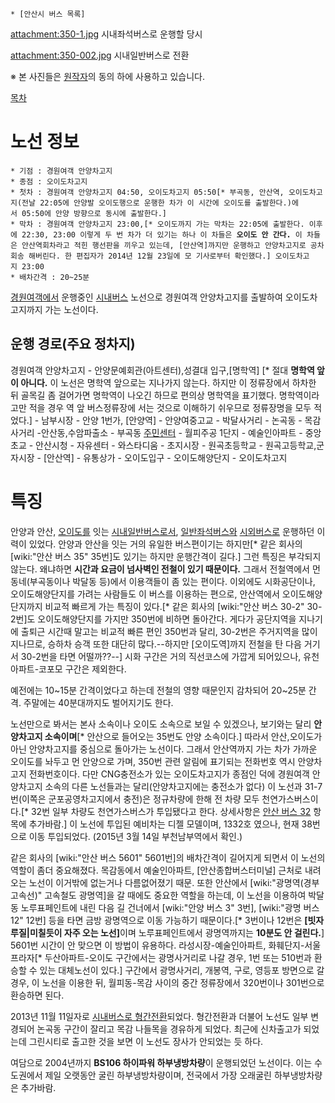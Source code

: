  * [안산시 버스 목록]

attachment:350-1.jpg
시내좌석버스로 운행할 당시

attachment:350-002.jpg
시내일반버스로 전환

※ 본 사진들은 [http://blog.naver.com/trainmaster1 원작자]의 동의 하에 사용하고 있습니다.

[[목차]]

= 노선 정보 =
 * 기점 : 경원여객 안양차고지
 * 종점 : 오이도차고지
 * 첫차 : 경원여객 안양차고지 04:50, 오이도차고지 05:50[* 부곡동, 안산역, 오이도차고지(전날 22:05에 안양발 오이도행으로 운행한 차가 이 시간에 오이도를 출발한다.)에서 05:50에 안양 방향으로 동시에 출발한다.] 
 * 막차 : 경원여객 안양차고지 23:00,[* 오이도까지 가는 막차는 22:05에 출발한다. 이후에 22:30, 23:00 이렇게 두 번 차가 더 있기는 하나 이 차들은 '''오이도 안 간다.''' 이 차들은 안산역회차라고 적힌 행선판을 끼우고 있는데, [안산역]까지만 운행하고 안양차고지로 공차회송 해버린다. 한 편집자가 2014년 12월 23일에 모 기사로부터 확인했다.] 오이도차고지 23:00 
 * 배차간격 : 20~25분

[[경원여객]]에서 운행중인 [[시내버스]] 노선으로 경원여객 안양차고지를 출발하여 오이도차고지까지 가는 노선이다.

== 운행 경로(주요 정차지) ==
경원여객 안양차고지 - 안양문예회관(아트센터),성결대 입구,[명학역] [* 절대 '''명학역 앞이 아니다.''' 이 노선은 명학역 앞으로는 지나가지 않는다. 하지만 이 정류장에서 하차한 뒤 골목길 좀 걸어가면 명학역이 나오긴 하므로 편의상 명학역을 표기했다. 명학역이라고만 적을 경우 역 앞 버스정류장에 서는 것으로 이해하기 쉬우므로 정류장명을 모두 적었다.] - 남부시장 - 안양 1번가, [안양역] - 안양여중고교 - 박달사거리 - 논곡동 - 목감사거리 -안산동,수암파출소 - 부곡동 [[주민센터]] - 월피주공 1단지 - 예술인아파트 - 중앙초교 - 안산시청 - 자유센터 - 와스타디움 - 초지시장 - 원곡초등학교 - 원곡고등학교,군자시장 - [안산역] - 유통상가 - 오이도입구 - 오이도해양단지 - 오이도차고지

= 특징 =
안양과 안산, [[오이도]]를 잇는 [[시내일반버스]]로서, [[일반좌석버스]]와 [[시외버스]]로 운행하던 이력이 있었다.
안양과 안산을 잇는 거의 유일한 버스편이기는 하지만[* 같은 회사의 [wiki:"안산 버스 35" 35번]도 있기는 하지만 운행간격이 길다.] 그런 특징은 부각되지 않는다. 왜냐하면 '''시간과 요금이 넘사벽인 전철이 있기 때문이다.''' 그래서 전철역에서 먼 동네(부곡동이나 박달동 등)에서 이용객들이 좀 있는 편이다. 이외에도 시화공단이나, 오이도해양단지를 가려는 사람들도 이 버스를 이용하는 편으로, 안산역에서 오이도해양단지까지 비교적 빠르게 가는 특징이 있다.[* 같은 회사의 [wiki:"안산 버스 30-2" 30-2번]도 오이도해양단지를 가지만 350번에 비하면 돌아간다. 게다가 공단지역을 지나기에 출퇴근 시간때 말고는 비교적 빠른 편인 350번과 달리, 30-2번은 주거지역을 많이 지나므로, 승하차 승객 또한 대단히 많다.--하지만 [오이도역]까지 전철을 탄 다음 거기서 30-2번을 타면 어떨까??--] 시화 구간은 거의 직선코스에 가깝게 되어있으나, 유천아파트-코포모 구간은 제외한다.

예전에는 10~15분 간격이었다고 하는데 전철의 영향 때문인지 감차되어 20~25분 간격. 주말에는 40분대까지도 벌어지기도 한다.

노선만으로 봐서는 본사 소속이나 오이도 소속으로 보일 수 있겠으나, 보기와는 달리 '''안양차고지 소속이며'''[* 안산으로 들어오는 35번도 안양 소속이다.] 따라서 안산,오이도가 아닌 안양차고지를 중심으로 돌아가는 노선이다. 그래서 안산역까지 가는 차가 가까운 오이도를 놔두고 먼 안양으로 가며, 350번 관련 알림에 표기되는 전화번호 역시 안양차고지 전화번호이다. 다만 CNG충전소가 있는 오이도차고지가 종점인 덕에 경원여객 안양차고지 소속의 다른 노선들과는 달리(안양차고지에는 충전소가 없다) 이 노선과 31-7번(이쪽은 군포공영차고지에서 충전)은 정규차량에 한해 전 차량 모두 천연가스버스이다.[* 32번 일부 차량도 천연가스버스가 투입됐다고 한다. 상세사항은 [[안산 버스 32]] 항목에 추가바람.] 이 노선에 투입된 예비차는 디젤 모델이며, 1332호 였으나, 현재 38번으로 이동 투입되었다. (2015년 3월 14일 부천남부역에서 확인.)

같은 회사의 [wiki:"안산 버스 5601" 5601번]의 배차간격이 길어지게 되면서 이 노선의 역할이 좀더 중요해졌다. 목감동에서 예술인아파트, [안산종합버스터미널] 근처로 내려오는 노선이 이거밖에 없는거나 다름없어졌기 때문. 또한 안산에서 [wiki:"광명역(경부고속선)" 고속철도 광명역]을 갈 때에도 중요한 역할을 하는데, 이 노선을 이용하여 박달동 노루표페인트에 내린 다음 길 건너에서 [wiki:"안양 버스 3" 3번], [wiki:"광명 버스 12" 12번] 등을 타면 금방 광명역으로 이동 가능하기 때문이다.[* 3번이나 12번은 '''[빗자루질|미칠듯이 자주 오는 노선]'''이며 노루표페인트에서 광명역까지는 '''10분도 안 걸린다.'''] 5601번 시간이 안 맞으면 이 방법이 유용하다. 라성시장-예술인아파트, 화훼단지-서울프라자[* 두산아파트-오이도 구간에서는 광명사거리로 나갈 경우, 1번 또는 510번과 환승할 수 있는 대체노선이 있다.] 구간에서 광명사거리, 개봉역, 구로, 영등포 방면으로 갈 경우, 이 노선을 이용한 뒤, 월피동-목감 사이의 중간 정류장에서 320번이나 301번으로 환승하면 된다.

2013년 11월 11일자로 [http://gall.dcinside.com/bus/349283 시내버스로 형간전환]되었다. 형간전환과 더불어 노선도 일부 변경되어 논곡동 구간이 잘리고 목감 나들목을 경유하게 되었다. 최근에 신차출고가 되었는데 그린시티로 출고한 것을 보면 이 노선도 장사가 안되었는 듯 하다.

여담으로 2004년까지 '''BS106 하이파워 하부냉방차량'''이 운행되었던 노선이다. 이는 수도권에서 제일 오랫동안 굴린 하부냉방차량이며, 전국에서 가장 오래굴린 하부냉방차량은 추가바람.
